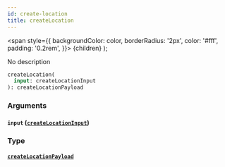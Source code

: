 ```yaml
---
id: create-location
title: createLocation
---
```


<span
style={{
      backgroundColor: color,
      borderRadius: '2px',
      color: '#fff',
      padding: '0.2rem',
    }}>
{children}
</span>
);

No description

```graphql
createLocation(
  input: createLocationInput
): createLocationPayload

```

### Arguments

#### `input` ([`createLocationInput`](/v1/inputs/create-location-input))

### Type

#### [`createLocationPayload`](/v1/objects/create-location-payload)
